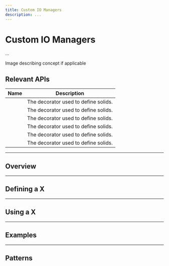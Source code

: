 ```yaml
---
title: Custom IO Managers
description: ...
---
```


# Custom IO Managers

...

<div className="w-full h-48 bg-gray-50 flex items-center justify-center">
  Image describing concept if applicable
</div>

## Relevant APIs

| Name                                                      | Description                          |
| --------------------------------------------------------- | ------------------------------------ |
| <PyObject module="dagster" object="IOManager" />          | The decorator used to define solids. |
| <PyObject module="dagster" object="io_manager" />         | The decorator used to define solids. |
| <PyObject module="dagster" object="resource" />           | The decorator used to define solids. |
| <PyObject module="dagster" object="ResourceDefinition" /> | The decorator used to define solids. |
| <PyObject module="dagster" object="InputContext" />       | The decorator used to define solids. |
| <PyObject module="dagster" object="OutputContext" />      | The decorator used to define solids. |

---

## Overview

---

## Defining a X

---

## Using a X

---

## Examples

---

## Patterns

